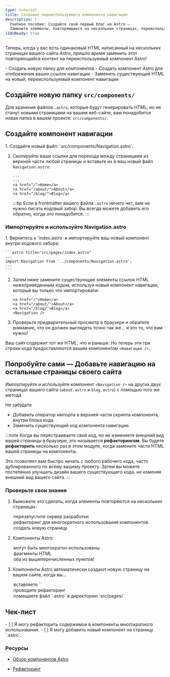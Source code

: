 ```yaml
---
type: tutorial
title: Создание переиспользуемого компонента навигации
description: |-
  Учебное пособие: Создайте свой первый блог на Astro —
  Замените элементы, повторяющиеся на нескольких страницах, переиспользуемым компонентом
i18nReady: true
---
```


Теперь, когда у вас есть одинаковый HTML написанный на нескольких страницах вашего сайта Astro, пришло время заменить этот повторяющийся контент на переиспользуемый компонент Astro!

<PreCheck>
 - Создать новую папку для компонентов
 - Создать компонент Astro для отображения ваших ссылок навигации
 - Заменить существующий HTML на новый, переиспользуемый компонент навигации
</PreCheck>

## Создайте новую папку `src/components/`

Для хранения файлов `.astro`, которые будут генерировать HTML, но не станут новыми страницами на вашем веб-сайте, вам понадобится новая папка в вашем проекте: `src/components/`.

## Создайте компонент навигации

<Steps>
1. Создайте новый файл: `src/components/Navigation.astro`.

2. Скопируйте ваши ссылки для перехода между страницами из верхней части любой страницы и вставьте их в ваш новый файл `Navigation.astro`:

    ```astro title="src/components/Navigation.astro" "---"
    ---
    ---
    <a href="/">Home</a>
    <a href="/about/">About</a>
    <a href="/blog/">Blog</a>
    ```
    :::tip
    Если в frontmatter вашего файла `.astro` ничего нет, вам не нужно писать кодовый забор. Вы всегда можете добавить его обратно, когда это понадобится.
    :::
</Steps>

### Импортируйте и используйте Navigation.astro

<Steps>
1. Вернитесь к `index.astro` и импортируйте ваш новый компонент внутри кодового забора:

    ```astro title="src/pages/index.astro"
    ---
    import Navigation from '../components/Navigation.astro';
    ---
    ```

2. Затем ниже замените существующие элементы ссылок HTML нижеприведенным кодом, используя новый компонент навигации, который вы только что импортировали:

    ```astro title="src/pages/index.astro" del={1-3} ins={4}
    <a href="/">Home</a>
    <a href="/about/">About</a>
    <a href="/blog/">Blog</a>
    <Navigation />
    ```

3. Проверьте предварительный просмотр в браузере и обратите внимание, что он должен выглядеть точно так же... и это то, что вам нужно!
</Steps>

Ваш сайт содержит тот же HTML, что и раньше. Но теперь эти три строки кода предоставляются вашим компонентом `<Навигация />`. 

<Box icon="puzzle-piece">

## Попробуйте сами — Добавьте навигацию на остальные страницы своего сайта

Импортируйте и используйте компонент `<Navigation />` на других двух страницах вашего сайта (`about.astro` и `blog.astro`) с помощью того же метода.

Не забудьте
- Добавить оператор импорта в верхней части скрипта компонента, внутри блока кода.
- Заменить существующий код компонента навигации.

</Box>

:::note
Когда вы перестраиваете свой код, но не изменяете внешний вид вашей страницы в браузере, это называется **рефакторингом**. Вы будете **рефакторить** несколько раз в этом модуле, когда замените части HTML вашей страницы на компоненты.

Это позволяет вам быстро начать с любого рабочего кода, часто дублированного по всему вашему проекту. Затем вы можете постепенно улучшать дизайн вашего существующего кода, не изменяя внешний вид вашего сайта.
:::



<Box icon="check-list">

### Проверьте свои знания

1. Выможете это сделать, когда элементы повторяются на нескольких страницах:
    <MultipleChoice>
      <Option>
        перезапустите сервер разработки
      </Option>
      <Option isCorrect>
        рефакторинг для многократного использования компонентов
      </Option>
      <Option>
        создать новую страницу
      </Option>
    </MultipleChoice>

2. Компоненты Astro:
    <MultipleChoice>
      <Option>
        могут быть многократно использованы
      </Option>
      <Option>
        фрагменты HTML
      </Option>
      <Option isCorrect>
        оба из вышеперечисленных пунктов!
      </Option>
    </MultipleChoice>

3. Компоненты Astro автоматически создают новую страницу на вашем сайте, когда вы…
    <MultipleChoice>
      <Option>
        вставляете `<html></html>`
      </Option>
      <Option>
        проводите рефакторинг
      </Option>
      <Option isCorrect>
        помещаете файл `.astro` в директорию `src/pages/`
      </Option>
    </MultipleChoice>
</Box>

<Box icon="check-list">

## Чек-лист

<Checklist>
- [ ] Я могу рефакторить содержимое в компоненты многократного использования.
- [ ] Я могу добавить новый компонент на страницу `.astro`.
</Checklist>

</Box>

### Ресурсы

- [Обзор компонентов Astro](/ru/basics/astro-components/#структура-компонента)

- [Рефакторинг](https://refactoring.com/) <Badge class="neutral-badge" text="внешняя ссылка" />
